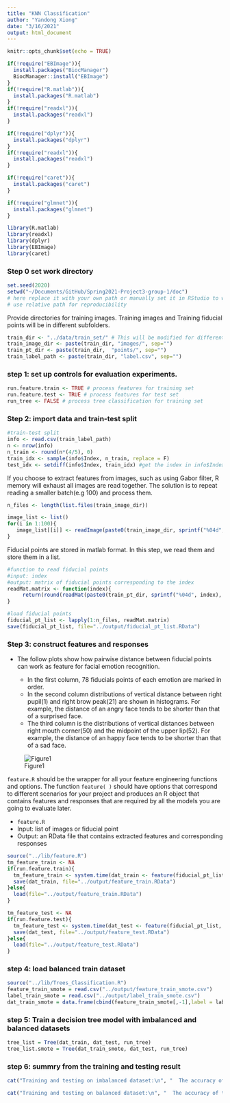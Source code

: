 ```yaml
---
title: "KNN Classification"
author: "Yandong Xiong"
date: "3/16/2021"
output: html_document
---
```


```r
knitr::opts_chunk$set(echo = TRUE)
```

```r
if(!require("EBImage")){
  install.packages("BiocManager")
  BiocManager::install("EBImage")
}
if(!require("R.matlab")){
  install.packages("R.matlab")
}
if(!require("readxl")){
  install.packages("readxl")
}

if(!require("dplyr")){
  install.packages("dplyr")
}
if(!require("readxl")){
  install.packages("readxl")
}

if(!require("caret")){
  install.packages("caret")
}

if(!require("glmnet")){
  install.packages("glmnet")
}

library(R.matlab)
library(readxl)
library(dplyr)
library(EBImage)
library(caret)
```

### Step 0 set work directory

```r
set.seed(2020)
setwd("~/Documents/GitHub/Spring2021-Project3-group-1/doc")
# here replace it with your own path or manually set it in RStudio to where this rmd file is located. 
# use relative path for reproducibility
```

Provide directories for training images. Training images and Training fiducial points will be in different subfolders. 
```r
train_dir <- "../data/train_set/" # This will be modified for different data sets.
train_image_dir <- paste(train_dir, "images/", sep="")
train_pt_dir <- paste(train_dir,  "points/", sep="")
train_label_path <- paste(train_dir, "label.csv", sep="") 
```

### step 1: set up controls for evaluation experiments.

```r
run.feature.train <- TRUE # process features for training set
run.feature.test <- TRUE # process features for test set
run_tree <- FALSE # process tree classification for training set
```

### Step 2: import data and train-test split 

```r
#train-test split
info <- read.csv(train_label_path)
n <- nrow(info)
n_train <- round(n*(4/5), 0)
train_idx <- sample(info$Index, n_train, replace = F)
test_idx <- setdiff(info$Index, train_idx) #get the index in info$Index but different from train_idx
```

If you choose to extract features from images, such as using Gabor filter, R memory will exhaust all images are read together. The solution is to repeat reading a smaller batch(e.g 100) and process them. 
```r
n_files <- length(list.files(train_image_dir))

image_list <- list()
for(i in 1:100){
   image_list[[i]] <- readImage(paste0(train_image_dir, sprintf("%04d", i), ".jpg"))
}
```

Fiducial points are stored in matlab format. In this step, we read them and store them in a list.
```r
#function to read fiducial points
#input: index
#output: matrix of fiducial points corresponding to the index
readMat.matrix <- function(index){
     return(round(readMat(paste0(train_pt_dir, sprintf("%04d", index), ".mat"))[[1]],0))
}

#load fiducial points
fiducial_pt_list <- lapply(1:n_files, readMat.matrix)
save(fiducial_pt_list, file="../output/fiducial_pt_list.RData")
```

### Step 3: construct features and responses

+ The follow plots show how pairwise distance between fiducial points can work as feature for facial emotion recognition.

  + In the first column, 78 fiducials points of each emotion are marked in order. 
  + In the second column distributions of vertical distance between right pupil(1) and  right brow peak(21) are shown in  histograms. For example, the distance of an angry face tends to be shorter than that of a surprised face.
  + The third column is the distributions of vertical distances between right mouth corner(50)
and the midpoint of the upper lip(52).  For example, the distance of an happy face tends to be shorter than that of a sad face.

![Figure1](../figs/feature_visualization.jpg)

`feature.R` should be the wrapper for all your feature engineering functions and options. The function `feature( )` should have options that correspond to different scenarios for your project and produces an R object that contains features and responses that are required by all the models you are going to evaluate later. 
  
  + `feature.R`
  + Input: list of images or fiducial point
  + Output: an RData file that contains extracted features and corresponding responses

```r
source("../lib/feature.R")
tm_feature_train <- NA
if(run.feature.train){
  tm_feature_train <- system.time(dat_train <- feature(fiducial_pt_list, train_idx))
  save(dat_train, file="../output/feature_train.RData")
}else{
  load(file="../output/feature_train.RData")
}

tm_feature_test <- NA
if(run.feature.test){
  tm_feature_test <- system.time(dat_test <- feature(fiducial_pt_list, test_idx))
  save(dat_test, file="../output/feature_test.RData")
}else{
  load(file="../output/feature_test.RData")
}


```

### step 4: load balanced train dataset

```r
source("../lib/Trees_Classification.R") 
feature_train_smote = read.csv("../output/feature_train_smote.csv")
label_train_smote = read.csv("../output/label_train_smote.csv")
dat_train_smote = data.frame(cbind(feature_train_smote[,-1],label = label_train_smote[,-1]-1))
```


### step 5: Train a decision tree model with imbalanced and balanced datasets

```r
tree_list = Tree(dat_train, dat_test, run_tree)
tree_list.smote = Tree(dat_train_smote, dat_test, run_tree)
```

### step 6: summry from the training and testing result

```r
cat("Training and testing on imbalanced dataset:\n", "  The accuracy of the decision tree with the minimal cost complexity:", round(tree_list$min_cp, 4), "is", round(mean(tree_list$tree_pred == dat_test$label), 6)*100, "%.\n", "  The AUC of the model is", round(tree_list$treeROC$auc, 4), ".\n", "  Time for training model=", tree_list$tm_tree[1], "s.\n", "  Time for testing model=", tree_list$tm_tree_pred[1], "s.\n")

cat("Training and testing on balanced dataset:\n", "  The accuracy of the decision tree with the minimal cost complexity:", round(tree_list.smote$min_cp, 4), "is", round(mean(tree_list.smote$tree_pred == dat_test$label), 6)*100, "%.\n", "  The AUC of the model is", round(tree_list.smote$treeROC$auc, 4), ".\n", "  Time for training model=", tree_list.smote$tm_tree[1], "s.\n", "  Time for testing model=", tree_list.smote$tm_tree_pred[1], "s.\n")
```



